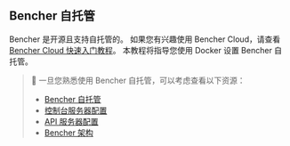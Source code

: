 ## Bencher 自托管

Bencher 是开源且支持自托管的。
如果您有兴趣使用 Bencher Cloud，请查看 [Bencher Cloud 快速入门教程](/zh/docs/tutorial/quick-start/)。
本教程将指导您使用 Docker 设置 Bencher 自托管。

> 🐰 一旦您熟悉使用 Bencher 自托管，可以考虑查看以下资源：
> - [Bencher 自托管](/zh/docs/explanation/bencher-self-hosted/)
> - [控制台服务器配置](/zh/docs/reference/console-config/)
> - [API 服务器配置](/zh/docs/reference/server-config/)
> - [Bencher 架构](/zh/docs/reference/architecture/)